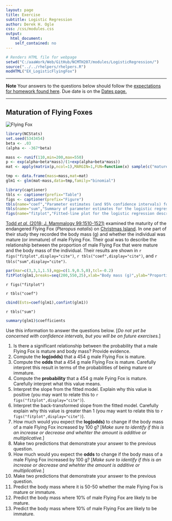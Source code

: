 ```yaml
---
layout: page
title: Exercise
subtitle: Logistic Regression
author: Derek H. Ogle
css: /css/modules.css
output:
  html_document:
    self_contained: no
---
```


```r
# Renders HTML file for webpage
setwd("C:/aaaWork/Web/GitHub/NCMTH207/modules/LogisticRegression/")
source("../../rhelpers/rhelpers.R")
modHTML("EX_LogisticFlyingFox")
```

----

<div class="alert alert-warning">
  <strong>Note</strong> Your answers to the questions below should follow the <a href="../../resources/hwformat" target="_blank">expectations for homework found here</a>. Due date is on the <a href="../../resources/Dates-Current" target="_blank">Dates page.</a>
</div>

----

## Maturation of Flying Foxes
<img src="../zimgs/flyingfox.jpg" alt="Flying Fox" class="img-right">

```r
library(NCStats)
set.seed(5343454)
beta <- .03
(alpha <- -367*beta)

mass <- runif(110,min=200,max=550)
p <- exp(alpha+beta*mass)/(1+exp(alpha+beta*mass))
mat <- apply(matrix(p,ncol=1),MARGIN=1,FUN=function(x) sample(c("mature","immature"),1,prob=c(x,1-x)))

tmp <- data.frame(mass=mass,mat=mat)
glm1 <- glm(mat~mass,data=tmp,family="binomial")

library(captioner)
tbls <- captioner(prefix="Table")
figs <- captioner(prefix="Figure")
tbls(name="coef","Parameter estimates (and 95% confidence intervals) for the logistic regression describing the relationship between the proportion of male Flying Fox that are mature and body mass (g).")
tbls(name="sum","Summary of parameter estimates for the logistic regression describing the relationship between the proportion of male Flying Fox that are mature and body mass (g).")
figs(name="fitplot","Fitted-line plot for the logistic regression describing the relationship between the proportion of male Flying Fox that are mature and body mass (g).")
```

[Todd *et al.* (2018; J. Mammalogy 99:1510-1521)](https://watermark.silverchair.com/gyy110.pdf?token=AQECAHi208BE49Ooan9kkhW_Ercy7Dm3ZL_9Cf3qfKAc485ysgAAAmAwggJcBgkqhkiG9w0BBwagggJNMIICSQIBADCCAkIGCSqGSIb3DQEHATAeBglghkgBZQMEAS4wEQQMJnfmguGYZGAdhTo4AgEQgIICEysLDsd-x2zEFFUTihZc8PHH9tXaczz1RNSeu9ZFMvQAmdxoO-iJKUACL4bxiVPn_hIk5x1EWfPWrfAUsSSa__LDGirnw-gtBX3pLZP19S2m9TTuTUTCTHvtRQesKRLSY6gT7Le_kXhUhZQWw0doEhDV8V2K8AHHr4eZDdCr8W1p4qF2hMF8WoRtrrlqvXbYVer3yOF0BWRa3qyDirGoMpBtOdiBUL9qKPWb9YwO6fCNBIqSls-pa7Jg32j_YRAf-BaNwcHzB2lGMGoAfSmMeiHSFMRy4x9YENC7iHXwHDHNk-c4WpcvpuGsc_eKOrcwYoIj_j1-PqlpQSRa9I_dhnln-bLRhMRtS9SYg_DVFCE6tbP0ZAEKRplYCuVPXhh-Eylkotc3tYgFAMAV4DfukkBBLxK6-qZ-gVdV6P4z-HjQmM5SbFeEjDwW_IuJ6S5fqHSeyt7NUmy_kSxfOR_NFNK4H-pndJX3DWzEn5dgulxl2epN7VgXHuGBl0Qm7UYTIM2BIH5h8luvjPv1WvTis9L1ySPPBoQpL-85aEs2db04wBsRn0FYu6V96XhoNlE9l-uYUxzfPiUvT87-ltbGLgbfzIlL9CeE2xntZzux-LJV4TR3sq7-bMF6j_VqqpSdwefpa_PwGI1bub4pmYn_bGCKu4EvwMamTNi0MbTkZqXUQuHeVKhqyP34IQGBP7Dtm9Ubpw) examined the maturity of the endangered Flying Fox (*Pteropus natalis*) on [Christmas Island](https://en.wikipedia.org/wiki/Christmas_Island_flying_fox). In one part of their study they recorded the body mass (g) and whether the individual was mature (or immature) of male Flying Fox. Their goal was to describe the relationship between the proportion of male Flying Fox that were mature and the body mass of the individual. Their results are shown in `r figs("fitplot",display="cite")`, `r tbls("coef",display="cite")`, and `r tbls("sum",display="cite")`.

```r
par(mar=c(3,3,1,1.5),mgp=c(1.9,0.5,0),tcl=-0.2)
fitPlot(glm1,breaks=seq(200,550,25),xlab="Body mass (g)",ylab="Proportion mature",transparency=1/4)
```

`r figs("fitplot")`

`r tbls("coef")`

```r
cbind(Ests=coef(glm1),confint(glm1))
```

`r tbls("sum")`

```r
summary(glm1)$coefficients
```

Use this information to answer the questions below. [*Do not yet be concerned with confidence intervals, but you will be on future exercises.*]

1. Is there a significant relationship between the probability that a male Flying Fox is mature and body mass? Provide evidence.
1. Compute the **log(odds)** that a 454 g male Flying Fox is mature.
1. Compute the **odds** that a 454 g male Flying Fox is mature. Carefully interpret this result in terms of the probabilities of being mature or immature.
1. Compute the **probability** that a 454 g male Fying Fox is mature. Carefully interpret what this value means.
1. Interpret the slope from the fitted model. Explain why this value is positive (you may want to relate this to `r figs("fitplot",display="cite")`).
1. Interpret the back-transformed slope from the fitted model. Carefully explain why this value is greater than 1 (you may want to relate this to `r figs("fitplot",display="cite")`).
1. How much would you expect the **log(odds)** to change if the body mass of a male Flying Fox increased by 100 g? [*Make sure to identify if this is an increase or decrease and whehter the amount is additive or multiplicative.*]
1. Make two predictions that demonstrate your answer to the previous question.
1. How much would you expect the **odds** to change if the body mass of a male Flying Fox increased by 100 g? [*Make sure to identify if this is an increase or decrease and whehter the amount is additive or multiplicative.*]
1. Make two predictions that demonstrate your answer to the previous question.
1. Predict the body mass where it is 50-50 whether the male Flying Fox is mature or immature.
1. Predict the body mass where 10% of male Flying Fox are likely to be mature.
1. Predict the body mass where 10% of male Flying Fox are likely to be immature.
